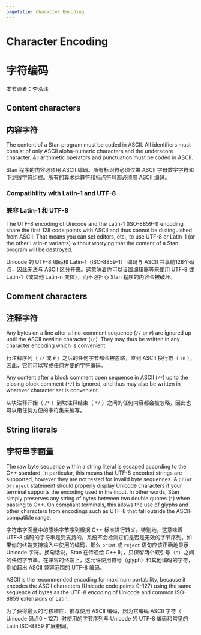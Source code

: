 ```yaml
---
pagetitle: Character Encoding
---
```


# Character Encoding

# 字符编码

本节译者：李泓玮

## Content characters

## 内容字符

The content of a Stan program must be coded in ASCII.  All identifiers
must consist of only ASCII alpha-numeric characters and the underscore
character.  All arithmetic operators and punctuation must be coded in
ASCII.

Stan 程序的内容必须用 ASCII 编码。所有标识符必须仅由 ASCII 字母数字字符和下划线字符组成。所有的算术运算符和标点符号都必须用 ASCII 编码。

### Compatibility with Latin-1 and UTF-8 {-}

### 兼容 Latin-1 和 UTF-8 {-}

The UTF-8 encoding of Unicode and the Latin-1 (ISO-8859-1) encoding
share the first 128 code points with ASCII and thus cannot be
distinguished from ASCII.  That means you can set editors, etc., to
use UTF-8 or Latin-1 (or the other Latin-n variants) without worrying
that the content of a Stan program will be destroyed.

Unicode 的 UTF-8 编码和 Latin-1（ISO-8859-1） 编码与 ASCII 共享前128个码点，因此无法与 ASCII 区分开来。这意味着你可以设置编辑器等来使用 UTF-8 或 Latin-1（或其他 Latin-n 变体），而不必担心 Stan 程序的内容会被破坏。

## Comment characters

## 注释字符

Any bytes on a line after a line-comment sequence (`//` or
`#`) are ignored up until the ASCII newline character
(`\n`).  They may thus be written in any character encoding which
is convenient.

行注释序列（ `//`  或  `#` ）之后的任何字节都会被忽略，直到 ASCII 换行符（ `\n` ）。因此，它们可以写成任何方便的字符编码。

Any content after a block comment open sequence in ASCII (`/*`)
up to the closing block comment (`*/`) is ignored, and thus may
also be written in whatever character set is convenient.

从块注释开始（ `/*` ）到块注释结束（ `*/` ）之间的任何内容都会被忽略，因此也可以用任何方便的字符集来编写。

## String literals

## 字符串字面量

The raw byte sequence within a string literal is escaped according 
to the C++ standard. In particular, this means that UTF-8 encoded 
strings are supported, however they are not tested for invalid byte 
sequences. A `print` or `reject` statement should properly display 
Unicode characters if your terminal supports the encoding used in the
input. In other words, Stan simply preserves any string of bytes between 
two double quotes (`"`) when passing to C++. On compliant terminals,
this allows the use of glyphs and other characters from encodings such as
UTF-8 that fall outside the ASCII-compatible range.

字符串字面量中的原始字节序列根据 C++ 标准进行转义。特别地，这意味着 UTF-8 编码的字符串是受支持的，系统不会检测它们是否是无效的字节序列。如果你的终端支持输入中使用的编码，那么 `print` 或 `reject` 语句应该正确地显示 Unicode 字符。换句话说，Stan 在传递给 C++ 时，只保留两个双引号（`"`）之间的任何字节串。在兼容的终端上，这允许使用符号（glyph）和其他编码的字符，例如超出 ASCII 兼容范围的 UTF-8 编码。

ASCII is the recommended encoding for maximum portability, because it encodes
the ASCII characters (Unicode code points 0--127) using the same sequence of
bytes as the UTF-8 encoding of Unicode and common ISO-8859 extensions of Latin.

为了获得最大的可移植性，推荐使用 ASCII 编码，因为它编码 ASCII 字符（ Unicode 码点0 -- 127）时使用的字节序列与 Unicode 的 UTF-8 编码和常见的 Latin ISO-8859 扩展相同。

